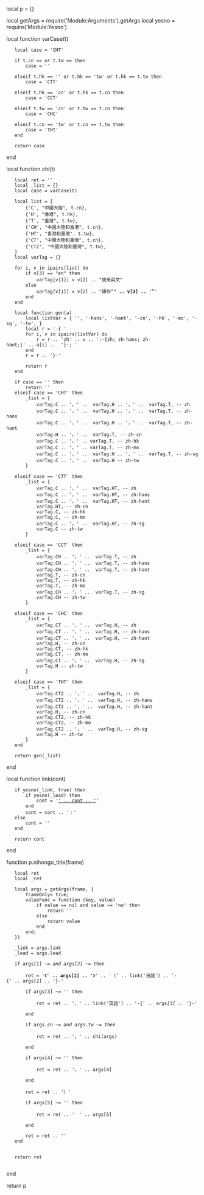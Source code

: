 local p = {}

local getArgs = require('Module:Arguments').getArgs
local yesno = require('Module:Yesno')

local function varCase(t)
	local case = 'CHT'
	
	if t.cn == '' or t.tw == '' then
		case = ''
	
	elseif t.hk == '' or t.hk == 'tw' or t.hk == t.tw then
		case = 'CTT'

	elseif t.hk == 'cn' or t.hk == t.cn then
		case = 'CCT'

	elseif t.tw == 'cn' or t.tw == t.cn then
		case = 'CHC'

	elseif t.cn == 'tw' or t.cn == t.tw then
		case = 'THT'
	end
	
	return case
end

local function chi(t)
	local ret = ''
	local _list = {}
	local case = varCase(t)
	
	local list = {
		{'C', "中國大陸", t.cn},
		{'H', "香港", t.hk},
		{'T', "臺灣", t.tw},
		{'CH', "中國大陸和香港", t.cn},
		{'HT', "香港和臺灣", t.tw},
		{'CT', "中國大陸和臺灣", t.cn},
		{'CT2', "中國大陸和臺灣", t.tw},
	}
	local varTag = {}

		
	for i, v in ipairs(list) do
		if v[3] == "en" then
			varTag[v[1]] = v[2] .. "使用英文"
		else
			varTag[v[1]] = v[2] .. "譯作“<b>" .. v[3] .. '</b>”'
		end
	end

	local function gen(a)
		local listVar = { '', '-hans', '-hant', '-cn', '-hk', '-mo', '-sg', '-tw', }
		local r = '-{ '
		for i, v in ipairs(listVar) do
			r = r .. 'zh' .. v .. ':-{zh; zh-hans; zh-hant;|' .. a[i] ..  '}-; '
		end
		r = r .. '}-'
		
		return r
	end
	
	if case == '' then
 		return ''
	elseif case == 'CHT' then
		_list = { 
			varTag.C .. '，' ..  varTag.H .. '，' ..  varTag.T, -- zh
			varTag.C .. '，' ..  varTag.H .. '，' ..  varTag.T, -- zh-hans
			varTag.C .. '，' ..  varTag.H .. '，' ..  varTag.T, -- zh-hant
			varTag.H .. '，' ..  varTag.T, -- zh-cn
			varTag.C .. '，' .. varTag.T, -- zh-hk
			varTag.C .. '，' .. varTag.T, -- zh-mo
			varTag.C .. '，' ..  varTag.H .. '，' ..  varTag.T, -- zh-sg
			varTag.C .. '，' ..  varTag.H -- zh-tw
		}
		
	elseif case == 'CTT' then
		_list = { 
			varTag.C .. '，' ..  varTag.HT, -- zh
			varTag.C .. '，' ..  varTag.HT, -- zh-hans
			varTag.C .. '，' ..  varTag.HT, -- zh-hant
			varTag.HT, -- zh-cn
			varTag.C, -- zh-hk
			varTag.C, -- zh-mo
			varTag.C .. '，' ..  varTag.HT, -- zh-sg
			varTag.C -- zh-tw
		}
				
	elseif case == 'CCT' then
		_list = { 
			varTag.CH .. '，' ..  varTag.T, -- zh
			varTag.CH .. '，' ..  varTag.T, -- zh-hans
			varTag.CH .. '，' ..  varTag.T, -- zh-hant
			varTag.T, -- zh-cn
			varTag.T, -- zh-hk
			varTag.T, -- zh-mo
			varTag.CH .. '，' ..  varTag.T, -- zh-sg
			varTag.CH -- zh-tw
		}
	
	elseif case == 'CHC' then
		_list = { 
			varTag.CT .. '，' ..  varTag.H, -- zh
			varTag.CT .. '，' ..  varTag.H, -- zh-hans
			varTag.CT .. '，' ..  varTag.H, -- zh-hant
			varTag.H, -- zh-cn
			varTag.CT, -- zh-hk
			varTag.CT, -- zh-mo
			varTag.CT .. '，' ..  varTag.H, -- zh-sg
			varTag.H -- zh-tw
		}	

	elseif case == 'THT' then
		_list = { 
			varTag.CT2 .. '，' ..  varTag.H, -- zh
			varTag.CT2 .. '，' ..  varTag.H, -- zh-hans
			varTag.CT2 .. '，' ..  varTag.H, -- zh-hant
			varTag.H, -- zh-cn
			varTag.CT2, -- zh-hk
			varTag.CT2, -- zh-mo
			varTag.CT2 .. '，' ..  varTag.H, -- zh-sg
			varTag.H -- zh-tw
		}
	end
	
	return gen(_list)
end

local function link(cont)

	if yesno(_link, true) then
		if yesno(_lead) then
			cont = '[['_.._cont_.._'|' .. cont .. ']]'
		end
		cont = cont .. '：'
	else
		cont = ''
	end

	return cont

end

function p.nihongo_title(frame)
	
	local ret 
	local _ret
	
	local args = getArgs(frame, {
		frameOnly= true;
		valueFunc = function (key, value)
			if value == nil and value ~= 'no' then 
				return ''
			else
				return value
			end
		end;
	})
	
	_link = args.link
	_lead = args.lead

	if args[1] ~= '' and args[2] ~= '' then
		
		ret = '《<b>' .. args[1] .. '</b>》' .. '<span style="font-weight: normal">（' .. link('日語') .. '<span lang="ja" xml:lang="ja">-{' .. args[2] .. '}-</span>'
		
		if args[3] ~= '' then
			
			ret = ret .. '，' .. link('英語') .. '<span lang="en" xml:lang="en">-{<i>' .. args[3] .. '</i>}-</span>'
			
		end
		
		if args.cn ~= '' and args.tw ~= '' then
			
			ret = ret .. '，' .. chi(args)
			
		end
		
		if args[4] ~= '' then
			
			ret = ret .. '，' .. args[4]
			
		end
		
		ret = ret .. '）'
		
		if args[5] ~= '' then
			
			ret = ret .. '　' .. args[5]
			
		end
		
		ret = ret .. '</span>'
	end
	

	return ret
	
end
	
return p